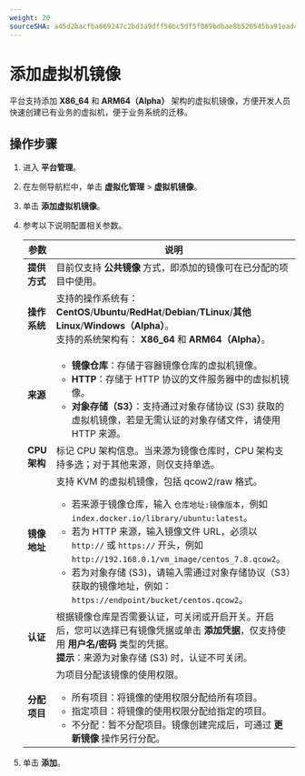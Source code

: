 ```yaml
---
weight: 20
sourceSHA: a45d2bacfba669247c2bd3a9dff56bc5df5f069bdbae8b526545ba91ead49f1b
---
```


# 添加虚拟机镜像

平台支持添加 **X86_64** 和 **ARM64（Alpha）** 架构的虚拟机镜像，方便开发人员快速创建已有业务的虚拟机，便于业务系统的迁移。

## 操作步骤

1. 进入 **平台管理**。

2. 在左侧导航栏中，单击 **虚拟化管理** > **虚拟机镜像**。

3. 单击 **添加虚拟机镜像**。

4. 参考以下说明配置相关参数。

   | 参数                   | 说明                                                                                                                                                                                                                                                                                                                                                                                                                                                                                                          |
   | ---------------------- | -------------------------------------------------------------------------------------------------------------------------------------------------------------------------------------------------------------------------------------------------------------------------------------------------------------------------------------------------------------------------------------------------------------------------------------------------------------------------------------------------------------- |
   | **提供方式**           | 目前仅支持 **公共镜像** 方式，即添加的镜像可在已分配的项目中使用。                                                                                                                                                                                                                                                                                                                                                                                                                                        |
   | **操作系统**           | 支持的操作系统有： **CentOS**/**Ubuntu**/**RedHat**/**Debian**/**TLinux**/**其他 Linux**/**Windows（Alpha）**。<br/>支持的系统架构有： **X86_64** 和 **ARM64（Alpha）**。                                                                                                                                                                                                                                                                                                                                        |
   | **来源**               | <ul><li>**镜像仓库**：存储于容器镜像仓库的虚拟机镜像。</li><li>**HTTP**：存储于 HTTP 协议的文件服务器中的虚拟机镜像。</li><li>**对象存储（S3）**：支持通过对象存储协议 (S3) 获取的虚拟机镜像，若是无需认证的对象存储文件，请使用 HTTP 来源。</li></ul>                                                                                                                                                                                                  |
   | **CPU 架构**           | 标记 CPU 架构信息。当来源为镜像仓库时，CPU 架构支持多选；对于其他来源，则仅支持单选。                                                                                                                                                                                                                                                                                                                                                                                                                                   |
   | **镜像地址**           | 支持 KVM 的虚拟机镜像，包括 qcow2/raw 格式。<ul><li>若来源于镜像仓库，输入 `仓库地址:镜像版本`，例如 `index.docker.io/library/ubuntu:latest`。</li><li>若为 HTTP 来源，输入镜像文件 URL，必须以 `http://` 或 `https://` 开头，例如`http://192.168.0.1/vm_image/centos_7.8.qcow2`。</li><li>若为对象存储 (S3)，请输入需通过对象存储协议（S3）获取的镜像地址，例如：`https://endpoint/bucket/centos.qcow2`。</li></ul> |
   | **认证**               | 根据镜像仓库是否需要认证，可关闭或开启开关。开启后，您可以选择已有镜像凭据或单击 **添加凭据**，仅支持使用 **用户名/密码** 类型的凭据。<br/>**提示**：来源为对象存储 (S3) 时，认证不可关闭。                                                                                                                                                                                                                                                                                                      |
   | **分配项目**           | 为项目分配该镜像的使用权限。<ul><li>所有项目：将镜像的使用权限分配给所有项目。</li><li>指定项目：将镜像的使用权限分配给指定的项目。</li><li>不分配：暂不分配项目。镜像创建完成后，可通过 **更新镜像** 操作另行分配。</li></ul>                                                                                                                                                                                                                                                    |

5. 单击 **添加**。
